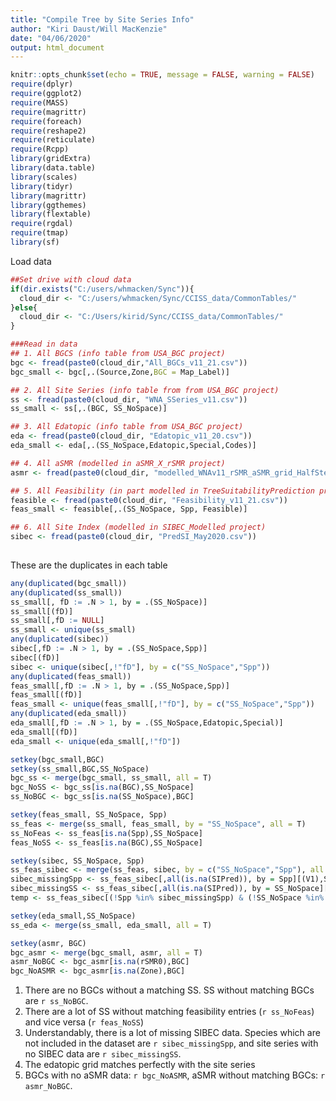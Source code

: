```yaml
---
title: "Compile Tree by Site Series Info"
author: "Kiri Daust/Will MacKenzie"
date: "04/06/2020"
output: html_document
---
```


```r
knitr::opts_chunk$set(echo = TRUE, message = FALSE, warning = FALSE)
require(dplyr)
require(ggplot2)
require(MASS)
require(magrittr)
require(foreach)
require(reshape2)
require(reticulate)
require(Rcpp)
library(gridExtra)
library(data.table)
library(scales)
library(tidyr)
library(magrittr)
library(ggthemes)
library(flextable)
require(rgdal)
require(tmap)
library(sf)
```

Load data

```r
##Set drive with cloud data
if(dir.exists("C:/users/whmacken/Sync")){
  cloud_dir <- "C:/users/whmacken/Sync/CCISS_data/CommonTables/"
}else{
  cloud_dir <- "C:/Users/kirid/Sync/CCISS_data/CommonTables/"
}

###Read in data
## 1. All BGCS (info table from USA_BGC project)
bgc <- fread(paste0(cloud_dir,"All_BGCs_v11_21.csv"))
bgc_small <- bgc[,.(Source,Zone,BGC = Map_Label)]

## 2. All Site Series (info table from from USA_BGC project)
ss <- fread(paste0(cloud_dir, "WNA_SSeries_v11.csv"))
ss_small <- ss[,.(BGC, SS_NoSpace)]

## 3. All Edatopic (info table from USA_BGC project)
eda <- fread(paste0(cloud_dir, "Edatopic_v11_20.csv"))
eda_small <- eda[,.(SS_NoSpace,Edatopic,Special,Codes)]

## 4. All aSMR (modelled in aSMR_X_rSMR project)
asmr <- fread(paste0(cloud_dir, "modelled_WNAv11_rSMR_aSMR_grid_HalfStep.csv"))

## 5. All Feasibility (in part modelled in TreeSuitabilityPrediction project)
feasible <- fread(paste0(cloud_dir, "Feasibility_v11_21.csv"))
feas_small <- feasible[,.(SS_NoSpace, Spp, Feasible)]

## 6. All Site Index (modelled in SIBEC_Modelled project)
sibec <- fread(paste0(cloud_dir, "PredSI_May2020.csv"))
  
```
   
These are the duplicates in each table

```r
any(duplicated(bgc_small))
any(duplicated(ss_small))
ss_small[, fD := .N > 1, by = .(SS_NoSpace)]
ss_small[(fD)]
ss_small[,fD := NULL]
ss_small <- unique(ss_small)
any(duplicated(sibec))
sibec[,fD := .N > 1, by = .(SS_NoSpace,Spp)]
sibec[(fD)]
sibec <- unique(sibec[,!"fD"], by = c("SS_NoSpace","Spp"))
any(duplicated(feas_small))
feas_small[,fD := .N > 1, by = .(SS_NoSpace,Spp)]
feas_small[(fD)]
feas_small <- unique(feas_small[,!"fD"], by = c("SS_NoSpace","Spp"))
any(duplicated(eda_small))
eda_small[,fD := .N > 1, by = .(SS_NoSpace,Edatopic,Special)]
eda_small[(fD)]
eda_small <- unique(eda_small[,!"fD"])
```

```r

setkey(bgc_small,BGC)
setkey(ss_small,BGC,SS_NoSpace)
bgc_ss <- merge(bgc_small, ss_small, all = T)
bgc_NoSS <- bgc_ss[is.na(BGC),SS_NoSpace]
ss_NoBGC <- bgc_ss[is.na(SS_NoSpace),BGC]

setkey(feas_small, SS_NoSpace, Spp)
ss_feas <- merge(ss_small, feas_small, by = "SS_NoSpace", all = T)
ss_NoFeas <- ss_feas[is.na(Spp),SS_NoSpace]
feas_NoSS <- ss_feas[is.na(BGC),SS_NoSpace]

setkey(sibec, SS_NoSpace, Spp)
ss_feas_sibec <- merge(ss_feas, sibec, by = c("SS_NoSpace","Spp"), all = T)
sibec_missingSpp <- ss_feas_sibec[,all(is.na(SIPred)), by = Spp][(V1),Spp]
sibec_missingSS <- ss_feas_sibec[,all(is.na(SIPred)), by = SS_NoSpace][(V1),SS_NoSpace]
temp <- ss_feas_sibec[(!Spp %in% sibec_missingSpp) & (!SS_NoSpace %in% sibec_missingSS),]

setkey(eda_small,SS_NoSpace)
ss_eda <- merge(ss_small, eda_small, all = T)

setkey(asmr, BGC)
bgc_asmr <- merge(bgc_small, asmr, all = T)
asmr_NoBGC <- bgc_asmr[is.na(rSMR0),BGC]
bgc_NoASMR <- bgc_asmr[is.na(Zone),BGC]
```

1. There are no BGCs without a matching SS. SS without matching BGCs are `r ss_NoBGC`.
2. There are a lot of SS without matching feasibility entries (`r ss_NoFeas`) and vice versa (`r feas_NoSS`)
3. Understandably, there is a lot of missing SIBEC data. Species which are not included in the dataset are `r sibec_missingSpp`, and site series with no SIBEC data are `r sibec_missingSS`.
4. The edatopic grid matches perfectly with the site series
5. BGCs with no aSMR data: `r bgc_NoASMR`, aSMR without matching BGCs: `r asmr_NoBGC`.
